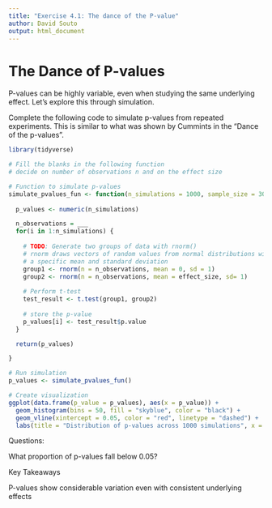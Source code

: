 ```yaml
---
title: "Exercise 4.1: The dance of the P-value"
author: David Souto
output: html_document
---
```


# The Dance of P-values

P-values can be highly variable, even when studying the same underlying effect. Let's explore this through simulation.

Complete the following code to simulate p-values from repeated experiments. This is similar to what was shown by Cummints in the "Dance of the p-values".

```r
library(tidyverse)

# Fill the blanks in the following function
# decide on number of observations n and on the effect size

# Function to simulate p-values 
simulate_pvalues_fun <- function(n_simulations = 1000, sample_size = 30, effect_size = __) {   
  
  p_values <- numeric(n_simulations) 

  n_observations = ___
  for(i in 1:n_simulations) { 
    
    # TODO: Generate two groups of data with rnorm()
    # rnorm draws vectors of random values from normal distributions with
    # a specific mean and standard deviation
    group1 <- rnorm(n = n_observations, mean = 0, sd = 1) 
    group2 <- rnorm(n = n_observations, mean = effect_size, sd= 1) 
  
    # Perform t-test 
    test_result <- t.test(group1, group2) 
    
    # store the p-value
    p_values[i] <- test_result$p.value 
  } 

  return(p_values) 

} 

# Run simulation 
p_values <- simulate_pvalues_fun() 

# Create visualization 
ggplot(data.frame(p_value = p_values), aes(x = p_value)) + 
  geom_histogram(bins = 50, fill = "skyblue", color = "black") + 
  geom_vline(xintercept = 0.05, color = "red", linetype = "dashed") + 
  labs(title = "Distribution of p-values across 1000 simulations", x = "p-value", y = "Frequency")

```

Questions:

What proportion of p-values fall below 0.05?

Key Takeaways

P-values show considerable variation even with consistent underlying effects

